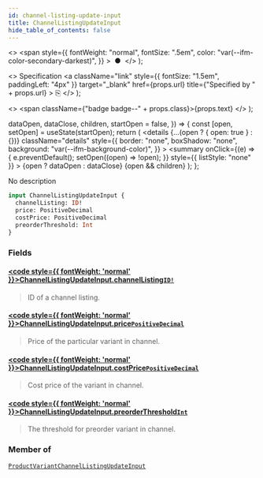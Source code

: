 ```yaml
---
id: channel-listing-update-input
title: ChannelListingUpdateInput
hide_table_of_contents: false
---
```


  <>
    <span
      style={{
        fontWeight: "normal",
        fontSize: ".5em",
        color: "var(--ifm-color-secondary-darkest)",
      }}
    >
      &nbsp;●&nbsp;
    </span>
  </>
);

  <>
    Specification
    <a
      className="link"
      style={{ fontSize: "1.5em", paddingLeft: "4px" }}
      target="\_blank"
      href={props.url}
      title={"Specified by " + props.url}
    >
      ⎘
    </a>
  </>
);

  <>
    <span className={"badge badge--" + props.class}>{props.text}</span>
  </>
);


  dataOpen,
  dataClose,
  children,
  startOpen = false,
}) => {
  const [open, setOpen] = useState(startOpen);
  return (
    <details
      {...(open ? { open: true } : {})}
      className="details"
      style={{
        border: "none",
        boxShadow: "none",
        background: "var(--ifm-background-color)",
      }}
    >
      <summary
        onClick={(e) => {
          e.preventDefault();
          setOpen((open) => !open);
        }}
        style={{ listStyle: "none" }}
      >
        {open ? dataOpen : dataClose}
      </summary>
      {open && children}
    </details>
  );
};

No description

```graphql
input ChannelListingUpdateInput {
  channelListing: ID!
  price: PositiveDecimal
  costPrice: PositiveDecimal
  preorderThreshold: Int
}
```

### Fields

#### [<code style={{ fontWeight: 'normal' }}>ChannelListingUpdateInput.<b>channelListing</b></code>](#)<Bullet />[`ID!`](../../../api-reference/miscellaneous/scalars/id) <Badge class="secondary" text="non-null"/> <Badge class="secondary" text="scalar"/>

> ID of a channel listing.

#### [<code style={{ fontWeight: 'normal' }}>ChannelListingUpdateInput.<b>price</b></code>](#)<Bullet />[`PositiveDecimal`](../../../api-reference/miscellaneous/scalars/positive-decimal) <Badge class="secondary" text="scalar"/>

> Price of the particular variant in channel.

#### [<code style={{ fontWeight: 'normal' }}>ChannelListingUpdateInput.<b>costPrice</b></code>](#)<Bullet />[`PositiveDecimal`](../../../api-reference/miscellaneous/scalars/positive-decimal) <Badge class="secondary" text="scalar"/>

> Cost price of the variant in channel.

#### [<code style={{ fontWeight: 'normal' }}>ChannelListingUpdateInput.<b>preorderThreshold</b></code>](#)<Bullet />[`Int`](../../../api-reference/miscellaneous/scalars/int) <Badge class="secondary" text="scalar"/>

> The threshold for preorder variant in channel.

### Member of

[`ProductVariantChannelListingUpdateInput`](../../../api-reference/products/inputs/product-variant-channel-listing-update-input) <Badge class="secondary" text="input"/>
